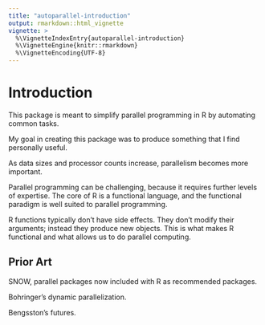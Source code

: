 ```yaml
---
title: "autoparallel-introduction"
output: rmarkdown::html_vignette
vignette: >
  %\VignetteIndexEntry{autoparallel-introduction}
  %\VignetteEngine{knitr::rmarkdown}
  %\VignetteEncoding{UTF-8}
---
```


# Introduction

This package is meant to simplify parallel programming in R by automating
common tasks.

My goal in creating this package was to produce something that I find
personally useful.

As data sizes and processor counts increase, parallelism becomes more
important.

Parallel programming can be challenging, because it requires further levels
of expertise. The core of R is a functional language, and the functional
paradigm is well suited to parallel programming. 

R functions typically don't have side effects. They don't modify their
arguments; instead they produce new objects. This is what makes R
functional and what allows us to do parallel computing.

## Prior Art

SNOW, parallel packages now included with R as recommended packages.

Bohringer's dynamic parallelization.

Bengsston's futures.
